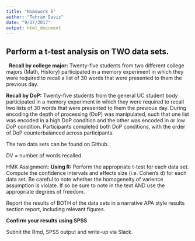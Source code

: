 ```yaml
---
title: "Homework 6"
author: "Tehran Davis"
date: "9/27/2017"
output: html_document
---
```


## Perform a t-test analysis on **TWO** data sets.
 
**Recall by college major:** Twenty-five students from two different college majors (Math, History) participated in a memory experiment in which they were required to recall a list of 30 words that were presented to them the previous day. 

**Recall by DoP:** Twenty-five students from the general UC student body participated in a memory experiment in which they were required to recall two lists of 30 words that were presented to them the previous day.  During encoding the depth of processing (DoP) was manipulated, such that one list was encoded in a high DoP condition and the other was encoded in or low DoP condition. Participants completed both DoP conditions, with the order of DoP counterbalanced across participants.

The two data sets can be found on Github. 

DV = number of words recalled.

HMK Assignment:
**Using R:** Perform the appropriate t-test for each data set.
Compute the confidence intervals and effects size (i.e. Cohen’s d) for each data set. Be careful to note whether the homogeneity of varience assumption is violate. If so be sure to note in the text AND use the appropriate degrees of freedom.

Report the results of BOTH of the data sets in a narrative APA style results section report, including relevant figures.

**Confirm your results using SPSS**

Subnit the Rmd, SPSS output and write-up via Slack.


